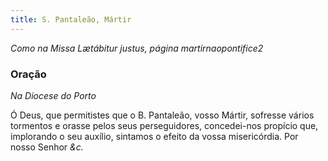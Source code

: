 ```yaml
---
title: S. Pantaleão, Mártir
---
```


<em>Como na Missa Lætábitur justus, página martirnaopontifice2</em>

### Oração 

_Na Diocese do Porto_

Ó Deus, que permitistes que o B. Pantaleão, vosso Mártir, sofresse vários
tormentos e orasse pelos seus perseguidores, concedei-nos propício que,
implorando o seu auxílio, sintamos o efeito da vossa misericórdia. Por
nosso Senhor <em>&c.</em>
